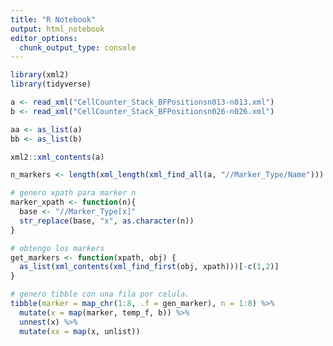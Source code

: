 ```yaml
---
title: "R Notebook"
output: html_notebook
editor_options: 
  chunk_output_type: console
---
```


```r
library(xml2)
library(tidyverse)
```

```r
a <- read_xml("CellCounter_Stack_BFPositionsn013-n013.xml")
b <- read_xml("CellCounter_Stack_BFPositionsn026-n026.xml")

aa <- as_list(a)
bb <- as_list(b)

xml2::xml_contents(a)

```

```r

n_markers <- length(xml_length(xml_find_all(a, "//Marker_Type/Name")))

# genero xpath para marker n
marker_xpath <- function(n){
  base <- "//Marker_Type[x]"
  str_replace(base, "x", as.character(n))
}

# obtengo los markers
get_markers <- function(xpath, obj) {
  as_list(xml_contents(xml_find_first(obj, xpath)))[-c(1,2)]
}

# genero tibble con una fila por celula.
tibble(marker = map_chr(1:8, .f = gen_marker), n = 1:8) %>%
  mutate(x = map(marker, temp_f, b)) %>% 
  unnest(x) %>% 
  mutate(xx = map(x, unlist))


```

